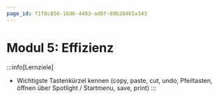 ```yaml
---
page_id: f1f0c856-16d6-4493-ad0f-89b384b5a343
---
```


# Modul 5: Effizienz
:::info[Lernziele]
- Wichtigste Tastenkürzel kennen (copy, paste, cut, undo, Pfeiltasten, öffnen über Spotlight / Startmenu, save, print)
:::